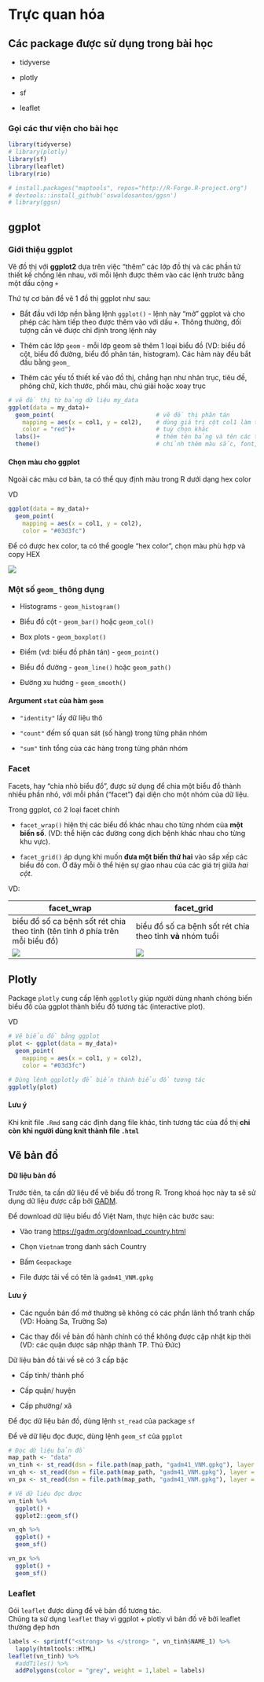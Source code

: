 # Trực quan hóa

::: callout-note
# Các package được sử dụng trong bài học

-   tidyverse

-   plotly

-   sf

-   leaflet
:::

### Gọi các thư viện cho bài học

```r
library(tidyverse)
# library(plotly)
library(sf)
library(leaflet)
library(rio)

# install.packages("maptools", repos="http://R-Forge.R-project.org")
# devtools::install_github('oswaldosantos/ggsn')
# library(ggsn)
```

## ggplot

### Giới thiệu ggplot

Vẽ đồ thị với **ggplot2** dựa trên việc "thêm" các lớp đồ thị và các phần tử thiết kế chồng lên nhau, với mỗi lệnh được thêm vào các lệnh trước bằng một dấu cộng `+`

Thứ tự cơ bản để vẽ 1 đồ thị ggplot như sau:

-   Bắt đầu với lớp nền bằng lệnh `ggplot()` - lệnh này "mở" ggplot và cho phép các hàm tiếp theo được thêm vào với dấu `+`. Thông thường, đối tượng cần vẽ được chỉ định trong lệnh này

-   Thêm các lớp `geom` - mỗi lớp geom sẽ thêm 1 loại biểu đồ (VD: biểu đồ cột, biểu đồ đường, biểu đồ phân tán, histogram). Các hàm này đều bắt đầu bằng `geom_`

-   Thêm các yếu tố thiết kế vào đồ thị, chẳng hạn như nhãn trục, tiêu đề, phông chữ, kích thước, phối màu, chú giải hoặc xoay trục

```r
# vẽ đồ thị từ bảng dữ liệu my_data
ggplot(data = my_data)+                   
  geom_point(                             # vẽ đồ thị phân tán
    mapping = aes(x = col1, y = col2),    # dùng giá trị cột col1 làm trục x và col2 làm trục y
    color = "red")+                       # tuỳ chọn khác
  labs()+                                 # thêm tên bảng và tên các trục
  theme()                                 # chỉnh thêm màu sắc, font, size
```

::: callout-note
#### Chọn màu cho ggplot

Ngoài các màu cơ bản, ta có thể quy định màu trong R dưới dạng hex color

VD

```r
ggplot(data = my_data)+                   
  geom_point(                             
    mapping = aes(x = col1, y = col2),    
    color = "#03d3fc")
```

Để có được hex color, ta có thể google "hex color", chọn màu phù hợp và copy HEX

![](img/viz/hex_color.png)
:::

### Một số `geom_` thông dụng

-   Histograms - `geom_histogram()`

-   Biểu đồ cột - `geom_bar()` hoặc `geom_col()`

-   Box plots - `geom_boxplot()`

-   Điểm (vd: biểu đồ phân tán) - `geom_point()`

-   Biểu đồ đường - `geom_line()` hoặc `geom_path()`

-   Đường xu hướng - `geom_smooth()`

::: callout-note
#### Argument `stat` của hàm `geom`

-   `"identity"` lấy dữ liệu thô

-   `"count"` đếm số quan sát (số hàng) trong từng phân nhóm

-   `"sum"` tính tổng của các hàng trong từng phân nhóm
:::

### Facet

Facets, hay "chia nhỏ biểu đồ", được sử dụng để chia một biểu đồ thành nhiều phần nhỏ, với mỗi phần ("facet") đại diện cho một nhóm của dữ liệu.

Trong ggplot, có 2 loại facet chính

-   `facet_wrap()` hiện thị các biểu đồ khác nhau cho từng nhóm của **một biến số**. (VD: thể hiện các đường cong dịch bệnh khác nhau cho từng khu vực).

-   `facet_grid()` áp dụng khi muốn **đưa một biến thứ hai** vào sắp xếp các biểu đồ con. Ở đây mỗi ô thể hiện sự giao nhau của các giá trị giữa *hai cột*.

VD:

| facet_wrap                                                                        | facet_grid                                                                        |
|------------------------------------|------------------------------------|
| biểu đồ số ca bệnh sốt rét chia theo tỉnh (tên tỉnh ở phía trên mỗi biểu đồ)      | biểu đồ số ca bệnh sốt rét chia theo tỉnh **và** nhóm tuổi                        |
| ![](https://epirhandbook.com/vn/_main_files/figure-html/unnamed-chunk-1044-1.png) | ![](https://epirhandbook.com/vn/_main_files/figure-html/unnamed-chunk-1047-1.png) |

## Plotly

Package `plotly` cung cấp lệnh `ggplotly` giúp người dùng nhanh chóng biến biểu đồ của ggplot thành biểu đồ tương tác (interactive plot).

VD

```r
# Vẽ biểu đồ bằng ggplot 
plot <- ggplot(data = my_data)+                   
  geom_point(                             
    mapping = aes(x = col1, y = col2),    
    color = "#03d3fc")

# Dùng lệnh ggplotly để biến thành biểu đồ tương tác
ggplotly(plot)
```

::: callout-important
#### Lưu ý

Khi knit file `.Rmd` sang các định dạng file khác, tính tương tác của đồ thị **chỉ còn** **khi người dùng knit thành file `.html`**
:::

## Vẽ bản đồ

#### Dữ liệu bản đồ

Trước tiên, ta cần dữ liệu để vẽ biểu đồ trong R. Trong khoá học này ta sẽ sử dụng dữ liệu được cấp bởi [GADM](https://gadm.org).\

Để download dữ liệu biểu đồ Việt Nam, thực hiện các bước sau:

-   Vào trang <https://gadm.org/download_country.html>

-   Chọn `Vietnam` trong danh sách Country

-   Bấm `Geopackage`

-   File được tải về có tên là `gadm41_VNM.gpkg`

::: callout-important
#### Lưu ý

-   Các nguồn bản đồ mở thường sẽ không có các phần lãnh thổ tranh chấp (VD: Hoàng Sa, Trường Sa)

-   Các thay đổi về bản đồ hành chính có thể không được cập nhật kịp thời (VD: các quận được sáp nhập thành TP. Thủ Đức)
:::

Dữ liệu bản đồ tải về sẽ có 3 cấp bậc

-   Cấp tỉnh/ thành phố

-   Cấp quận/ huyện

-   Cấp phường/ xã

Để đọc dữ liệu bản đồ, dùng lệnh `st_read` của package `sf`

Để vẽ dữ liệu đọc được, dùng lệnh `geom_sf` của `ggplot`

```r
# Đọc dữ liệu bản đồ
map_path <- "data"
vn_tinh <- st_read(dsn = file.path(map_path, "gadm41_VNM.gpkg"), layer = "ADM_ADM_1")
vn_qh <- st_read(dsn = file.path(map_path, "gadm41_VNM.gpkg"), layer = "ADM_ADM_2")
vn_px <- st_read(dsn = file.path(map_path, "gadm41_VNM.gpkg"), layer = "ADM_ADM_3")

```

```r
# Vẽ dữ liệu đọc được 
vn_tinh %>% 
  ggplot() +
  ggplot2::geom_sf()

vn_qh %>% 
  ggplot() +
  geom_sf()

vn_px %>% 
  ggplot() +
  geom_sf()
```

### Leaflet

Gói `leaflet` được dùng để vẽ bản đồ tương tác.\
Chúng ta sử dụng `leaflet` thay vì ggplot + plotly vì bản đồ vẽ bởi leaflet thường đẹp hơn\

```r
labels <- sprintf("<strong> %s </strong> ", vn_tinh$NAME_1) %>%
  lapply(htmltools::HTML)
leaflet(vn_tinh) %>%
  #addTiles() %>%
  addPolygons(color = "grey", weight = 1,label = labels)

```
